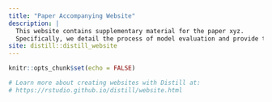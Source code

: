 ```yaml
---
title: "Paper Accompanying Website"
description: |
  This website contains supplementary material for the paper xyz.
  Specifically, we detail the process of model evaluation and provide the full results of the additional exploratory data analysis.
site: distill::distill_website
---
```


```r
knitr::opts_chunk$set(echo = FALSE)

# Learn more about creating websites with Distill at:
# https://rstudio.github.io/distill/website.html

```

